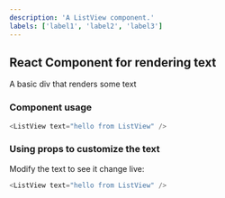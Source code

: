 ```yaml
---
description: 'A ListView component.'
labels: ['label1', 'label2', 'label3']
---
```



## React Component for rendering text

A basic div that renders some text

### Component usage
```js
<ListView text="hello from ListView" />
```

### Using props to customize the text

Modify the text to see it change live:
```js live
<ListView text="hello from ListView" />
```
